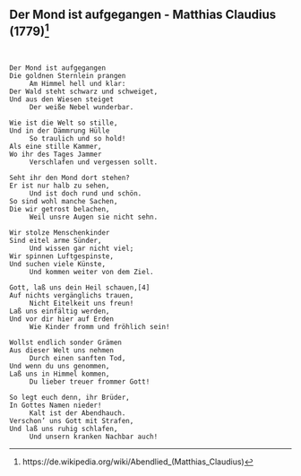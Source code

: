 ## Der Mond ist aufgegangen - Matthias Claudius (1779)[^2] {#mundart-und-deutsch-der-mond}

[^2]: https://de.wikipedia.org/wiki/Abendlied_(Matthias_Claudius)

```


Der Mond ist aufgegangen
Die goldnen Sternlein prangen
     Am Himmel hell und klar:
Der Wald steht schwarz und schweiget,
Und aus den Wiesen steiget
     Der weiße Nebel wunderbar.

Wie ist die Welt so stille,
Und in der Dämmrung Hülle
     So traulich und so hold!
Als eine stille Kammer,
Wo ihr des Tages Jammer
     Verschlafen und vergessen sollt.

Seht ihr den Mond dort stehen?
Er ist nur halb zu sehen,
     Und ist doch rund und schön.
So sind wohl manche Sachen,
Die wir getrost belachen,
     Weil unsre Augen sie nicht sehn.

Wir stolze Menschenkinder
Sind eitel arme Sünder,
     Und wissen gar nicht viel;
Wir spinnen Luftgespinste,
Und suchen viele Künste,
     Und kommen weiter von dem Ziel.

Gott, laß uns dein Heil schauen,[4]
Auf nichts vergänglichs trauen,
     Nicht Eitelkeit uns freun!
Laß uns einfältig werden,
Und vor dir hier auf Erden
     Wie Kinder fromm und fröhlich sein!

Wollst endlich sonder Grämen
Aus dieser Welt uns nehmen
     Durch einen sanften Tod,
Und wenn du uns genommen,
Laß uns in Himmel kommen,
     Du lieber treuer frommer Gott!

So legt euch denn, ihr Brüder,
In Gottes Namen nieder!
     Kalt ist der Abendhauch.
Verschon’ uns Gott mit Strafen,
Und laß uns ruhig schlafen,
     Und unsern kranken Nachbar auch!
```
